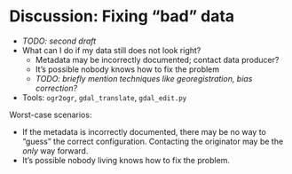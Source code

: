 
# Discussion: Fixing "bad" data

* _TODO: second draft_
* What can I do if my data still does not look right?
    * Metadata may be incorrectly documented; contact data producer?
    * It's possible nobody knows how to fix the problem
    * _TODO: briefly mention techniques like georegistration, bias correction?_
* Tools: `ogr2ogr`, `gdal_translate`, `gdal_edit.py`

::: {.notes}
Worst-case scenarios:

* If the metadata is incorrectly documented, there may be no way to "guess" the correct
  configuration. Contacting the originator may be the _only_ way forward. 
* It's possible nobody living knows how to fix the problem.
:::
